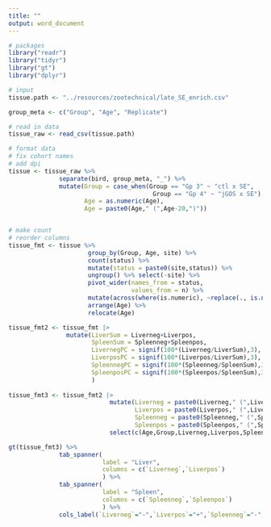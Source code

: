 ```yaml
---
title: ""
output: word_document
---
```


```r
# packages
library("readr")
library("tidyr")
library("gt")
library("dplyr")

# input
tissue.path <- "../resources/zootechnical/late_SE_enrich.csv"

group_meta <- c("Group", "Age", "Replicate")

```

```r

# read in data
tissue_raw <- read_csv(tissue.path)

# format data
# fix cohort names
# add dpi
tissue <- tissue_raw %>% 
              separate(bird, group_meta, "_") %>% 
              mutate(Group = case_when(Group == "Gp 3" ~ "ctl x SE",
                                        Group == "Gp 4" ~ "jGOS x SE"),
                     Age = as.numeric(Age),
                     Age = paste0(Age," (",Age-20,")")) 


# make count
# reorder columns
tissue_fmt <- tissue %>% 
                      group_by(Group, Age, site) %>% 
                      count(status) %>%  
                      mutate(status = paste0(site,status)) %>% 
                      ungroup() %>% select(-site) %>%
                      pivot_wider(names_from = status, 
                                  values_from = n) %>% 
                      mutate(across(where(is.numeric), ~replace(., is.na(.), 0))) %>% 
                      arrange(Age) %>% 
                      relocate(Age) 

tissue_fmt2 <- tissue_fmt |> 
                mutate(LiverSum = Liverneg+Liverpos,
                       SpleenSum = Spleenneg+Spleenpos,
                       LivernegPC = signif(100*(Liverneg/LiverSum),3),
                       LiverposPC = signif(100*(Liverpos/LiverSum),3),
                       SpleennegPC = signif(100*(Spleenneg/SpleenSum),3),
                       SpleenposPC = signif(100*(Spleenpos/SpleenSum),3)
                       )
            
tissue_fmt3 <- tissue_fmt2 |> 
                            mutate(Liverneg = paste0(Liverneg," (",LivernegPC,"%)"),
                                   Liverpos = paste0(Liverpos," (",LiverposPC,"%)"),
                                   Spleenneg = paste0(Spleenneg," (",SpleennegPC,"%)"),
                                   Spleenpos = paste0(Spleenpos," (",SpleenposPC,"%)")) |> 
                            select(c(Age,Group,Liverneg,Liverpos,Spleenneg,Spleenpos))

```

```r
gt(tissue_fmt3) %>% 
              tab_spanner(
                          label = "Liver",
                          columns = c(`Liverneg`,`Liverpos`)
                          ) %>% 
              tab_spanner(
                          label = "Spleen",
                          columns = c(`Spleenneg`,`Spleenpos`)
                          ) %>% 
              cols_label(`Liverneg`="-",`Liverpos`="+",`Spleenneg`="-",`Spleenpos`="+") 

```

